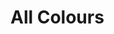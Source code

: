 
<Meta title="Tokens/Colours" />

# All Colours

<ColorPalette>
  <ColorItem
    title="Teal"
    subtitle="Primary brand"
    colors={{
      "teal-50": "",
      "teal-100": "",
      "teal-200": "#259f94",
      "teal-300": "#0d9488",
      "teal-400": "#0c857a",
      "teal-500": "#0a766d",
      "teal-600": "#09685f",
      "teal-700": "#07564f",
      "teal-800": "",
      "teal-900": "",
    }}
  />
  <ColorItem
    title="Navy"
    subtitle="Main background and UI"
    colors={{
      "navy-50": "#3D4053",
      "navy-100": "#383B4C",
      "navy-200": "#333545",
      "navy-300": "#2D303E",
      "navy-400": "#282A37",
      "navy-500": "#232530",
      "navy-600": "#20222C",
      "navy-700": "#1D1F28",
      "navy-800": "#191B23",
      "navy-900": "#121419",
    }}
  />
  <ColorItem
    title="Grey"
    subtitle="UI elements (lighter variants of navy)"
    colors={{
      "grey-50": "#9CA7B8",
      "grey-100": "#919CAD",
      "grey-200": "#8690A1",
      "grey-300": "#7A8596",
      "grey-400": "#6F7A8A",
      "grey-500": "#646E7F",
      "grey-600": "#596373",
      "grey-700": "#4D5868",
      "grey-800": "#424C5C",
      "grey-900": "#374151",
    }}
  />
  <ColorItem
    title="Monochrome"
    subtitle="Black and white"
    colors={{
      "mono-50": "#fff",
      "mono-100": "#eee",
      "mono-200": "#ccc",
      "mono-300": "#aaa",
      "mono-400": "#666",
      "mono-500": "#444",
      "mono-600": "#333",
      "mono-700": "#222",
      "mono-800": "#1a1a1a",
      "mono-900": "#111",
    }}
  />
  <ColorItem
    title="Monochrome"
    subtitle="Black and white"
    colors={{
      "base-00": "#ffffff",
      "base-05": "#fcfcfc",
      "base-10": "#fafafa",
      "base-20": "#f6f6f6",
      "base-25": "#e3e3e3",
      "base-30": "#e0e0e0",
      "base-35": "#d4d4d4",
      "base-40": "#bdbdbd",
      "base-50": "#ababab",
      "base-60": "#707070",
      "base-70": "#5c5c5c",
      "base-100": "#222222",
    }}
  />
  <ColorItem
    title="Red"
    subtitle="Often used for errors & destructive actions"
    colors={{
      "red-50": "",
      "red-100": "",
      "red-200": "#e55c5c",
      "red-300": "#e24747",
      "red-400": "#df3333",
      "red-500": "#c92e2e",
      "red-600": "#b22929",
      "red-700": "#a22525",
      "red-800": "",
      "red-900": "",
    }}
  />
  <ColorItem
    title="Green"
    subtitle="Often used for success messages"
    colors={{
      "green-50": "",
      "green-100": "",
      "green-200": "#649d71",
      "green-300": "#50915f",
      "green-400": "#3d854d",
      "green-500": "#377845",
      "green-600": "#316a3e",
      "green-700": "#2b5d36",
      "green-800": "",
      "green-900": "",
    }}
  />
  <ColorItem
    title="Blue"
    subtitle="Often used for infomative content"
    colors={{
      "blue-50": "",
      "blue-100": "",
      "blue-200": "#4998c0",
      "blue-300": "#328bb8",
      "blue-400": "#1b7eb0",
      "blue-500": "#18719e",
      "blue-600": "#16658d",
      "blue-700": "#13597c",
      "blue-800": "",
      "blue-900": "",
    }}
  />
  <ColorItem
    title="Purple"
    subtitle="Mainly used when offering colour options"
    colors={{
      "purple-50": "",
      "purple-100": "",
      "purple-200": "#9d7ee5",
      "purple-300": "#916ee1",
      "purple-400": "#855ede",
      "purple-500": "#7855c8",
      "purple-600": "#6a4bb2",
      "purple-700": "#6245a4",
      "purple-800": "",
      "purple-900": "",
    }}
  />
  <ColorItem
    title="Pink"
    subtitle="Mainly used when offering colour options"
    colors={{
      "pink-50": "",
      "pink-100": "",
      "pink-200": "#d85797",
      "pink-300": "#d3428a",
      "pink-400": "#ce2d7d",
      "pink-500": "#b92971",
      "pink-600": "#a52464",
      "pink-700": "#95205a",
      "pink-800": "",
      "pink-900": "",
    }}
  />
  <ColorItem
    title="Orange"
    subtitle="Often used for warnings"
    colors={{
      "orange-50": "",
      "orange-100": "",
      "orange-200": "#e79155",
      "orange-300": "#e48440",
      "orange-400": "#e1762b",
      "orange-500": "#cb6a27",
      "orange-600": "#b45e22",
      "orange-700": "#a4551f",
      "orange-800": "",
      "orange-900": "",
    }}
  />
  <ColorItem
    title="Yellow"
    subtitle="Mainly used when offering colour options"
    colors={{
      "yellow-50": "",
      "yellow-100": "",
      "yellow-200": "#fccc50",
      "yellow-300": "#fbc53a",
      "yellow-400": "#fbbf24",
      "yellow-500": "#e2ac20",
      "yellow-600": "#c9991d",
      "yellow-700": "#b88c1b",
      "yellow-800": "",
      "yellow-900": "",
    }}
  />
</ColorPalette>

